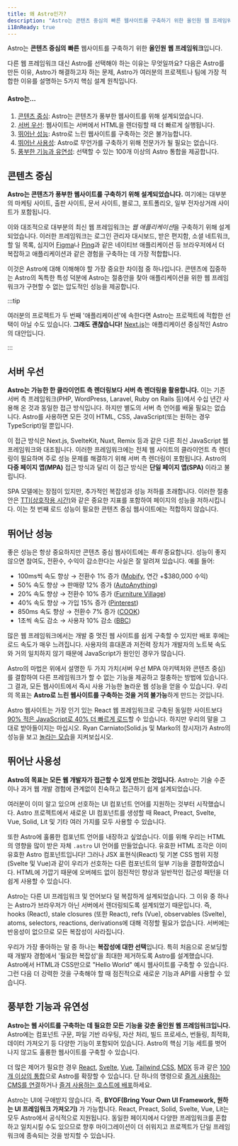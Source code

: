 ```yaml
---
title: 왜 Astro인가?
description: "Astro는 콘텐츠 중심의 빠른 웹사이트를 구축하기 위한 올인원 웹 프레임워크입니다. 자세히 알아보세요."
i18nReady: true
---
```


Astro는 **콘텐츠 중심의** **빠른** 웹사이트를 구축하기 위한 **올인원** **웹 프레임워크**입니다.

다른 웹 프레임워크 대신 Astro를 선택해야 하는 이유는 무엇일까요? 다음은 Astro를 만든 이유, Astro가 해결하고자 하는 문제, Astro가 여러분의 프로젝트나 팀에 가장 적합한 이유를 설명하는 5가지 핵심 설계 원칙입니다.

#### Astro는...

1. [콘텐츠 중심](#콘텐츠-중심): Astro는 콘텐츠가 풍부한 웹사이트를 위해 설계되었습니다.
2. [서버 우선](#서버-우선): 웹사이트는 서버에서 HTML을 렌더링할 때 더 빠르게 실행됩니다.
3. [뛰어난 성능](#뛰어난-성능): Astro로 느린 웹사이트를 구축하는 것은 불가능합니다.
4. [뛰어난 사용성](#뛰어난-사용성): Astro로 무언가를 구축하기 위해 전문가가 될 필요는 없습니다.
5. [풍부한 기능과 유연성](#풍부한-기능과-유연성): 선택할 수 있는 100개 이상의 Astro 통합을 제공합니다.

## 콘텐츠 중심

**Astro는 콘텐츠가 풍부한 웹사이트를 구축하기 위해 설계되었습니다.** 여기에는 대부분의 마케팅 사이트, 출판 사이트, 문서 사이트, 블로그, 포트폴리오, 일부 전자상거래 사이트가 포함됩니다.

이와 대조적으로 대부분의 최신 웹 프레임워크는 *웹 애플리케이션*을 구축하기 위해 설계되었습니다.
이러한 프레임워크는 로그인 관리자 대시보드, 받은 편지함, 소셜 네트워크, 할 일 목록, 심지어 [Figma](https://figma.com/)나 [Ping](https://ping.gg/)과 같은 네이티브 애플리케이션 등 브라우저에서 더 복잡하고 애플리케이션과 같은 경험을 구축하는 데 가장 적합합니다.

이것은 Astro에 대해 이해해야 할 가장 중요한 차이점 중 하나입니다. 콘텐츠에 집중하는 Astro의 독특한 특성 덕분에 Astro는 절충안을 찾아 애플리케이션을 위한 웹 프레임워크가 구현할 수 없는 압도적인 성능을 제공합니다.

:::tip

여러분의 프로젝트가 두 번째 '애플리케이션'에 속한다면 Astro는 프로젝트에 적합한 선택이 아닐 수도 있습니다. **그래도 괜찮습니다!** [Next.js](https://nextjs.org)는 애플리케이션 중심적인 Astro의 대안입니다.

:::

## 서버 우선

**Astro는 가능한 한 클라이언트 측 렌더링보다 서버 측 렌더링을 활용합니다.** 이는 기존 서버 측 프레임워크(PHP, WordPress, Laravel, Ruby on Rails 등)에서 수십 년간 사용해 온 것과 동일한 접근 방식입니다. 하지만 별도의 서버 측 언어를 배울 필요는 없습니다. Astro를 사용하면 모든 것이 HTML, CSS, JavaScript(또는 원하는 경우 TypeScript)일 뿐입니다.

이 접근 방식은 Next.js, SvelteKit, Nuxt, Remix 등과 같은 다른 최신 JavaScript 웹 프레임워크와 대조됩니다. 이러한 프레임워크에는 전체 웹 사이트의 클라이언트 측 렌더링이 필요하며 주로 성능 문제를 해결하기 위해 서버 측 렌더링이 포함됩니다. Astro의 **다중 페이지 앱(MPA)** 접근 방식과 달리 이 접근 방식은 **단일 페이지 앱(SPA)** 이라고 불립니다.

SPA 모델에는 장점이 있지만, 추가적인 복잡성과 성능 저하를 초래합니다. 이러한 절충안은 [TTI(상호작용 시간)](https://developer.chrome.com/ko/docs/lighthouse/performance/interactive/)와 같은 중요한 지표를 포함하여 페이지의 성능을 저하시킵니다. 이는 첫 번째 로드 성능이 필요한 콘텐츠 중심 웹사이트에는 적합하지 않습니다.

## 뛰어난 성능

좋은 성능은 항상 중요하지만 콘텐츠 중심 웹사이트에는 *특히* 중요합니다. 성능이 좋지 않으면 참여도, 전환수, 수익이 감소한다는 사실은 잘 알려져 있습니다. 예를 들어:

- 100ms씩 속도 향상 → 전환수 1% 증가 ([Mobify](https://web.dev/why-speed-matters/), 연간 +$380,000 수익)
- 50% 속도 향상 → 판매량 12% 증가 ([AutoAnything](https://www.digitalcommerce360.com/2010/08/19/web-accelerator-revs-conversion-and-sales-autoanything/))
- 20% 속도 향상 → 전환수 10% 증가 ([Furniture Village](https://www.thinkwithgoogle.com/intl/en-gb/marketing-strategies/app-and-mobile/furniture-village-and-greenlight-slash-page-load-times-boosting-user-experience/))
- 40% 속도 향상 → 가입 15% 증가 ([Pinterest](https://medium.com/pinterest-engineering/driving-user-growth-with-performance-improvements-cfc50dafadd7))
- 850ms 속도 향상 → 전환수 7% 증가 ([COOK](https://web.dev/why-speed-matters/))
- 1초씩 속도 감소 → 사용자 10% 감소 ([BBC](https://www.creativebloq.com/features/how-the-bbc-builds-websites-that-scale))

많은 웹 프레임워크에서는 개발 중 멋진 웹 사이트를 쉽게 구축할 수 있지만 배포 후에는 로드 속도가 매우 느려집니다. 사용자의 휴대폰과 저전력 장치가 개발자의 노트북 속도와 거의 일치하지 않기 때문에 JavaScript가 원인인 경우가 많습니다.

Astro의 마법은 위에서 설명한 두 가지 가치(서버 우선 MPA 아키텍처와 콘텐츠 중심)를 결합하여 다른 프레임워크가 할 수 없는 기능을 제공하고 절충하는 방법에 있습니다. 그 결과, 모든 웹사이트에서 즉시 사용 가능한 놀라운 웹 성능을 얻을 수 있습니다. 우리의 목표는 **Astro로 느린 웹사이트를 구축하는 것을 거의 불가능**하게 만드는 것입니다.

Astro 웹사이트는 가장 인기 있는 React 웹 프레임워크로 구축된 동일한 사이트보다 [90% 적은 JavaScript로 40% 더 빠르게 로드](https://twitter.com/t3dotgg/status/1437195415439360003)할 수 있습니다. 하지만 우리의 말을 그대로 받아들이지는 마십시오. Ryan Carniato(Solid.js 및 Marko의 창시자)가 Astro의 성능을 보고 [놀라는 모습](https://youtu.be/2ZEMb_H-LYE?t=8163)을 지켜보십시오.

## 뛰어난 사용성

**Astro의 목표는 모든 웹 개발자가 접근할 수 있게 만드는 것입니다.** Astro는 기술 수준이나 과거 웹 개발 경험에 관계없이 친숙하고 접근하기 쉽게 설계되었습니다.

여러분이 이미 알고 있으며 선호하는 UI 컴포넌트 언어를 지원하는 것부터 시작했습니다. Astro 프로젝트에서 새로운 UI 컴포넌트를 생성할 때 React, Preact, Svelte, Vue, Solid, Lit 및 기타 여러 가지를 모두 사용할 수 있습니다.

또한 Astro에 훌륭한 컴포넌트 언어를 내장하고 싶었습니다. 이를 위해 우리는 HTML의 영향을 많이 받은 자체 `.astro` UI 언어를 만들었습니다. 유효한 HTML 조각은 이미 유효한 Astro 컴포넌트입니다! 그러나 JSX 표현식(React) 및 기본 CSS 범위 지정(Svelte 및 Vue)과 같이 우리가 선호하는 다른 컴포넌트의 일부 기능을 결합하였습니다. HTML에 가깝기 때문에 오버헤드 없이 점진적인 향상과 일반적인 접근성 패턴을 더 쉽게 사용할 수 있습니다.

Astro는 다른 UI 프레임워크 및 언어보다 덜 복잡하게 설계되었습니다. 그 이유 중 하나는 Astro가 브라우저가 아닌 서버에서 렌더링되도록 설계되었기 때문입니다. 즉, hooks (React), stale closures (또한 React), refs (Vue), observables (Svelte), atoms, selectors, reactions, derivations에 대해 걱정할 필요가 없습니다. 서버에는 반응성이 없으므로 모든 복잡성이 사라집니다.

우리가 가장 좋아하는 말 중 하나는 **복잡성에 대한 선택**입니다. 특히 처음으로 온보딩할 때 개발자 경험에서 '필요한 복잡성'을 최대한 제거하도록 Astro를 설계했습니다. Astro에서 HTML과 CSS만으로 "Hello World" 예시 웹사이트를 구축할 수 있습니다. 그런 다음 더 강력한 것을 구축해야 할 때 점진적으로 새로운 기능과 API를 사용할 수 있습니다.

## 풍부한 기능과 유연성

**Astro는 웹 사이트를 구축하는 데 필요한 모든 기능을 갖춘 올인원 웹 프레임워크입니다.** Astro에는 컴포넌트 구문, 파일 기반 라우팅, 자산 처리, 빌드 프로세스, 번들링, 최적화, 데이터 가져오기 등 다양한 기능이 포함되어 있습니다. Astro의 핵심 기능 세트를 벗어나지 않고도 훌륭한 웹사이트를 구축할 수 있습니다.

더 많은 제어가 필요한 경우 [React](https://www.npmjs.com/package/@astrojs/react), [Svelte](https://www.npmjs.com/package/@astrojs/svelte), [Vue](https://www.npmjs.com/package/@astrojs/vue), [Tailwind CSS](https://www.npmjs.com/package/@astrojs/tailwind), [MDX](https://www.npmjs.com/package/@astrojs/mdx) 등과 같은 [100개 이상의 통합](https://astro.build/integrations/)으로 Astro를 확장할 수 있습니다. 단 하나의 명령으로 [즐겨 사용하는 CMS를 연결](/ko/guides/cms/)하거나 [즐겨 사용하는 호스트에 배포](/ko/guides/deploy/)하세요.

Astro는 UI에 구애받지 않습니다. 즉, **BYOF(Bring Your Own UI Framework, 원하는 UI 프레임워크 가져오기)** 가 가능합니다. React, Preact, Solid, Svelte, Vue, Lit는 모두 Astro에서 공식적으로 지원됩니다. 동일한 페이지에서 다양한 프레임워크를 혼합하고 일치시킬 수도 있으므로 향후 마이그레이션이 더 쉬워지고 프로젝트가 단일 프레임워크에 종속되는 것을 방지할 수 있습니다.
